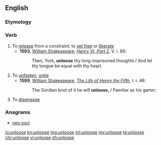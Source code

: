 ==English==

===Etymology===
{{prefix|un|loose|lang=en}}

===Verb===
{{en-verb|unloos}}

# To [[release]] from a constraint; to [[set free]] or [[liberate]]
#* '''1593''', [[w: William Shakespeare|William Shakespeare]], ''[[s: The Second Part of King Henry the Sixth|Henry VI, Part 2]]'', V. i. 89:
#*: Then, York, '''unloose''' thy long-imprisoned thoughts / And let thy tongue be equal with thy heart.
# To [[unfasten]], [[untie]]
#* '''1599''', [[w: William Shakespeare|William Shakespeare]], ''[[s: The Life of Henry the Fifth|The Life of Henry the Fifth]]'', I. i. 46:
#*: The Gordian knot of it he will '''unloose''', / Familiar as his garter;
# To [[disengage]]

===Anagrams===
* [[neo soul#English|neo soul]]

[[io:unloose]]
[[kn:unloose]]
[[mg:unloose]]
[[ml:unloose]]
[[my:unloose]]
[[te:unloose]]
[[chr:unloose]]
[[vi:unloose]]
[[zh:unloose]]